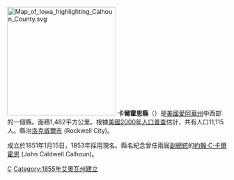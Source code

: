 {{Otheruses|卡爾霍恩縣|subject=美國愛阿華州的一個縣|other=同名的縣}}
[[File:Map_of_Iowa_highlighting_Calhoun_County.svg|250px]]
'''卡爾霍恩縣'''（{{lang-en|Calhoun County}}）是[[美國|美國]][[愛阿華州|愛阿華州]]中西部的一個縣。面積1,482平方公里。根據[[美國2000年人口普查|美國2000年人口普查]]估計，共有人口11,115人。縣治[[洛克威爾市|洛克威爾市]] (Rockwell City)。

成立於1851年1月15日，1853年採用現名。縣名紀念曾任兩屆[[美國副總統|副總統]]的[[約翰·C·卡爾霍恩|約翰·C·卡爾霍恩]] (John Caldwell Calhoun)。
{{iowa-stub}}

[[Category:艾奧瓦州行政區劃|C]]
[[Category:1855年艾奧瓦州建立|Category:1855年艾奧瓦州建立]]

{{爱荷华州}}